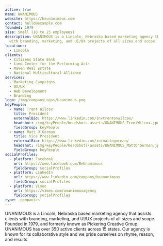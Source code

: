 ```yaml
---
active: true
name: UNANIMOUS
website: https://beunanimous.com
contact: hello@example.com
founded: 1979
size: Small (10 to 25 employees)
description: UNANIMOUS is a Lincoln, Nebraska based marketing agency that assists clients
  with branding, marketing, and UI/UX projects of all sizes and scope.
locations:
  - Lincoln
clients:
  - Citizens State Bank
  - Lied Center for the Performing Arts
  - Maven Real Estate
  - National Multicultural Alliance
services:
  - Marketing Campaigns
  - UI/UX
  - Web Development
  - Branding
logo: /img/companyLogos/Unanimous.png
keyPeople:
  - name: Trent Wilcox
    title: President
    externalBio: https://www.linkedin.com/in/trentonwilcox/
    headshot: /img/keyPeople/headshots-assets/UNANIMOUS_TrentWilcox.jpg
    fieldGroup: keyPeople
  - name: Matt O'Gorman
    title: Vice President
    externalBio: https://www.linkedin.com/in/mattogorman/
    headshot: /img/keyPeople/headshots-assets/UNANIMOUS_MattO'Gorman.jpg
    fieldGroup: keyPeople
socialProfiles:
  - platform: Facebook
    url: https://www.facebook.com/BeUnanimous
    fieldGroup: socialProfiles
  - platform: LinkedIn
    url: https://www.linkedin.com/company/beunanimous
    fieldGroup: socialProfiles
  - platform: Vimeo
    url: https://vimeo.com/unanimousagency
    fieldGroup: socialProfiles
type: _companies
---
```


UNANIMOUS is a Lincoln, Nebraska based marketing agency that assists clients with branding, marketing, and UI/UX projects of all sizes and scope. Founded in 1979, and formerly known as Pickering Creative Group, UNANIMOUS has over 350 active clients across 15 states. Our agency is known for its collaborative style and we pride ourselves on rhyme, reason, and results.
